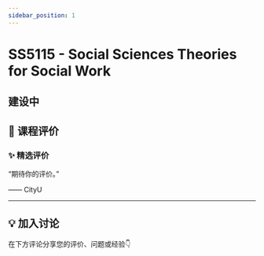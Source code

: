 ```yaml
---
sidebar_position: 1
---
```



# SS5115 - Social Sciences Theories for Social Work

## 建设中

## **💬 课程评价**

### ✨ **精选评价**
<div className={commentStyles.commentBox}>
    <p className={commentStyles.commentText}>
        “期待你的评价。”
    </p>
    <p className={commentStyles.commentAuthor}>—— CityU</p>
</div>

---

## **💡 加入讨论**

在下方评论分享您的评价、问题或经验👇
<Utterances />
